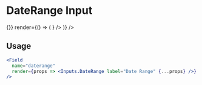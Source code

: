 
<Meta title="Components|Inputs|DateRange" />

# DateRange Input

<Story name="DateRange">
  <Form
    initialValues={{ toggle: true }}
    onSubmit={() => {}}
    render={() => (
      <React.Fragment>
        <Field
          name="daterange"
          render={props => <Inputs.DateRange label="Date Range" {...props} />}
        />
      </React.Fragment>
    )}
  />
</Story>

## Usage

```jsx
<Field
  name="daterange"
  render={props => <Inputs.DateRange label="Date Range" {...props} />}
/>
```

<Props of={Inputs.DateRange} />
